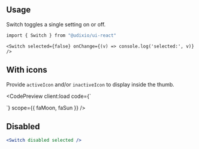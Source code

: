 ---
---





## Usage

Switch toggles a single setting on or off.

```bash
import { Switch } from "@udixio/ui-react"
```

```tsx
<Switch selected={false} onChange={(v) => console.log('selected:', v)} />
```

## With icons

Provide `activeIcon` and/or `inactiveIcon` to display inside the thumb.

<CodePreview client:load
             code={`
  <div class="flex items-center gap-6">
    <Switch selected inactiveIcon={faMoon} activeIcon={faSun} />
    <Switch inactiveIcon={faMoon} activeIcon={faSun} />
  </div>
`}
             scope={{ faMoon, faSun }}
/>

## Disabled

```jsx
<Switch disabled selected />
```